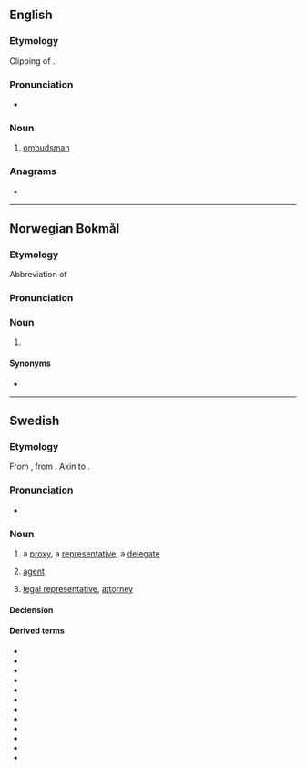==English==

===Etymology===
Clipping of {{m|en|ombudsman}}.

===Pronunciation===
* {{IPA|en|/ˈɒmbəd/}}

===Noun===
{{en-noun}}

# {{lb|en|informal}} [[ombudsman]]

===Anagrams===
* {{anagrams|en|a=bdmou|dumbo}}

----

==Norwegian Bokmål==

===Etymology===
Abbreviation of {{m|nb|ombudsmann}}

===Pronunciation===
{{rfp|nb}}

===Noun===
{{nb-noun-n1}}

# {{l|en|ombudsman}}

====Synonyms====
* {{l|nb|ombudsmann}}

----

==Swedish==

===Etymology===
From {{der|sv|gmq-osw|umbuþ}}‚ from {{der|sv|non|umboð}}. Akin to {{compound|sv|om|bud}}.

===Pronunciation===
* {{audio|sv|Sv-ombud.ogg|Audio}}

===Noun===
{{sv-noun|n}}

# a [[proxy]], a [[representative]], a [[delegate]]
# {{lb|sv|legal}} [[agent]] {{gloss|someone who acts on behalf of the [[principal]]}}
# {{lb|sv|legal}} [[legal representative]], [[attorney]]

====Declension====
{{sv-infl-noun-n-zero}}

====Derived terms====
* {{l|sv|apoteksombud||pharmacy proxy}}
* {{l|sv|dataskyddsombud||data protection officer}}
* {{l|sv|fackombud||union representative}}
* {{l|sv|frimärksombud||postage seller}}
* {{l|sv|försäkringsombud||insurance representative}}
* {{l|sv|konsumentombud||consumer representative}}
* {{l|sv|ombudsman||ombudsman}}
* {{l|sv|postombud||post office proxy}}
* {{l|sv|reklamombud||advertising ombudsman}}
* {{l|sv|skyddsombud||safety representative}}
* {{l|sv|spelombud||bookmaker proxy}}
* {{l|sv|systemombud||Systembolaget proxy}}